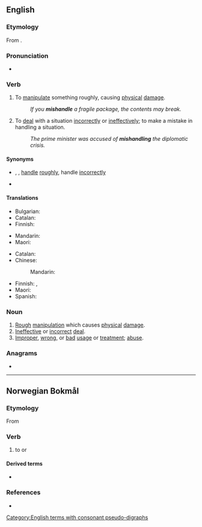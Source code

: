==English==

===Etymology===
From {{prefix|en|mis|handle}}.

===Pronunciation===
* {{IPA|en|/mɪsˈhændəl/}}

===Verb===
{{en-verb}}

# {{lb|en|transitive}} To [[manipulate]] something roughly, causing [[physical]] [[damage]].
#: ''If you '''mishandle''' a fragile package, the contents may break.''
# {{lb|en|transitive}} To [[deal]] with a situation [[incorrect]]ly or [[ineffectively]]; to make a mistake in handling a situation.
#: ''The prime minister was accused of '''mishandling''' the diplomatic crisis.''

====Synonyms====
* {{sense|manipulate roughly}} {{l|en|misuse}}, {{l|en|abuse}}, [[handle]] [[roughly]], handle [[incorrectly]]
* {{sense|handle a situation incorrectly}} {{l|en|mismanage}}

====Translations====
{{trans-top|manipulate roughly}}
* Bulgarian: {{t|bg|малтретиране|n}}
* Catalan: {{t+|ca|malmenar}}
* Finnish: {{t|fi|[[käsitellä]] [[kovakouraisesti]]}}
{{trans-mid}}
* Mandarin: {{t+|cmn|虐待|sc=Hani}}
* Maori: {{t|mi|haukeke}}
{{trans-bottom}}

{{trans-top|deal with incorrectly}}
* Catalan: {{t+|ca|malmenar}}
* Chinese:
*: Mandarin: {{t|cmn|处理不当|sc=Hani}}
{{trans-mid}}
* Finnish: {{t|fi|[[hoitaa]] [[huonosti]]}}, {{t+|fi|tunaroida}}
* Maori: {{t|mi|raukoti}}
* Spanish: {{t|es|[[llevar]] [[mal]]}}
{{trans-bottom}}

===Noun===
{{en-noun|~}}

# [[rough|Rough]] [[manipulation]] which causes [[physical]] [[damage]].
# [[ineffective|Ineffective]] or [[incorrect]] [[deal]].
# [[improper|Improper]], [[wrong]], or [[bad]] [[usage]] or [[treatment]]; [[abuse]].

===Anagrams===
* {{anagrams|en|a=adehilmns|shieldman}}

[[Category:English terms with consonant pseudo-digraphs]]

----

==Norwegian Bokmål==

===Etymology===
From {{der|nb|gml|mishandelen}}

===Verb===
{{head|nb|verb|imperative|mishandl|or|mishandle|present tense|mishandler|simple past and past participle|mishandla|or|mishandlet}}

# to {{l|en|maltreat}} or {{l|en|mistreat}}

====Derived terms====
* {{l|nb|mishandling}}

===References===
* {{R:The Bokmål Dictionary}}